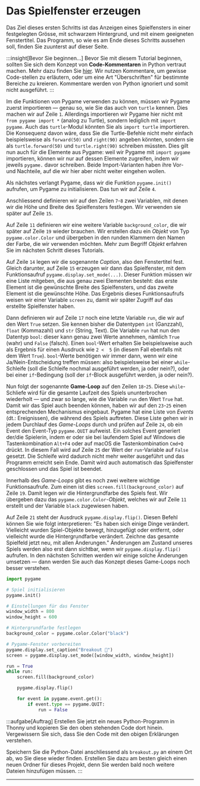 # Das Spielfenster erzeugen
Das Ziel dieses ersten Schritts ist das Anzeigen eines Spielfensters in einer festgelegten Grösse, mit schwarzem Hintergrund, und mit einem geeigneten Fenstertitel. Das Programm, so wie es am Ende dieses Schritts aussehen soll, finden Sie zuunterst auf dieser Seite.

:::insight[Bevor Sie beginnen...]
Bevor Sie mit diesem Tutorial beginnen, sollten Sie sich dem Konzept von **Code-Kommentaren** in Python vertraut machen. Mehr dazu finden Sie [hier](../Advanced-Python/Kommentare). Wir nutzen Kommentare, um gewisse Code-stellen zu erläutern, oder um eine Art "Überschriften" für bestimmte Bereiche zu kreieren. Kommentare werden von Python ignoriert und somit nicht ausgeführt.
:::

Im die Funktionen von Pygame verwenden zu können, müssen wir Pygame zuerst importieren — genau so, wie Sie das auch von `turtle` kennen. Dies machen wir auf Zeile `1`. Allerdings importieren wir Pygame hier nicht mit `from pygame import *` (analog zu Turtle), sondern lediglich mit `import pygame`. Auch das `turtle`-Modul könnten Sie als `import turtle` importieren. Die Konsequenz davon wäre, dass Sie die Turtle-Befehle nicht mehr einfach beispielsweise als `forward(50)` und `right(90)` angeben könnten, sondern sie als `turtle.forward(50)` und `turtle.right(90)` schreiben müssten. Dies gilt nun auch für die Elemente aus Pygame: weil wir Pygame mit `import pygame` importieren, können wir nur auf dessen Elemente zugreifen, indem wir jeweils `pygame.` davor schreiben. Beide Import-Varianten haben ihre Vor- und Nachteile, auf die wir hier aber nicht weiter eingehen wollen.

Als nächstes verlangt Pygame, dass wir die Funktion `pygame.init()` aufrufen, um Pygame zu initialisieren. Das tun wir auf Zeile `4`.

Anschliessend definieren wir auf den Zeilen `7`-`8` zwei Variablen, mit denen wir die Höhe und Breite des Spielfensters festlegen. Wir verwenden sie später auf Zeile `15`.

Auf Zeile `11` definieren wir eine weitere Variable `background_color`, die wir später auf Zeile `19` wieder brauchen. Wir erstellen dazu ein _Objekt_ von Typ `pygame.color.Color` und übergeben in den runden Klammern den Namen der Farbe, die wir verwenden möchten. Mehr zum Begriff _Objekt_ erfahren Sie im nächsten Schritt dieses Tutorials.

Auf Zeile `14` legen wir die sogenannte _Caption_, also den Fenstertitel fest. Gleich darunter, auf Zeile `15` erzeugen wir dann das Spielfenster, mit dem Funktionsaufruf `pygame.display.set_mode(...)`. Dieser Funktion müssen wir eine Liste mitgeben, die aus genau zwei Elementen besteht: das erste Element ist die gewünschte Breite des Spielfensters, und das zweite Element ist die gewünschte Höhe. Das Ergebnis dieses Funktionsaufrufs weisen wir einer Variable `screen` zu, damit wir später Zugriff auf das erstellte Spielfenster haben.

Dann definieren wir auf Zeile `17` noch eine letzte Variable `run`, die wir auf den Wert `True` setzen. Sie kennen bisher die Datentypen `int` (Ganzzahl), `float` (Kommazahl) und `str` (String, Text). Die Variable `run` hat nun den Datentyp `bool`: dieser kann genau zwei Werte annehmen, nämlich `True` (wahr) und `False` (falsch). Einen `bool`-Wert erhalten Sie beispielsweise auch als Ergebnis für einen Ausdruck wie `2 <  5` (in diesem Fall ebenfalls mit dem Wert `True`). `bool`-Werte benötigen wir immer dann, wenn wir eine Ja/Nein-Entscheidung treffen müssen: also beispielsweise bei einer `while`-Schleife (soll die Schleife nochmal ausgeführt werden, ja oder nein?), oder bei einer `if`-Bedingung (soll der `if`-Block ausgeführt werden, ja oder nein?).

Nun folgt der sogenannte **Game-Loop** auf den Zeilen `18`-`25`. Diese `while`-Schliefe wird für die gesamte Laufzeit des Spiels ununterbrochen wiederholt — und zwar so lange, wie die Variable `run` den Wert `True` hat. Damit wir das Spiel auch beenden können, haben wir auf den `23`-`25` einen entsprechenden Mechanismus eingebaut. Pygame hat eine Liste von _Events_ (dt.: Ereignissen), die während des Spiels auftreten. Diese Liste gehen wir in jedem Durchlauf des _Game-Loops_ durch und prüfen auf Zeile `24`, ob ein Event den Event-Typ `pygame.QUIT` aufweist. Ein solches Event generiert der/die Spielerin, indem er oder sie bei laufendem Spiel auf Windows die Tastenkombination `Alt+F4` oder auf macOS die Tastenkombination `Cmd+Q` drückt. In diesem Fall wird auf Zeile `25` der Wert der `run`-Variable auf `False` gesetzt. Die Schleife wird dadurch nicht mehr weiter ausgeführt und das Programm erreicht sein Ende. Damit wird auch automatisch das Spielfenster geschlossen und das Spiel ist beendet.

Innerhalb des _Game-Loops_ gibt es noch zwei weitere wichtige Funktionsaufrufe. Zum einen ist dies `screen.fill(background_color)` auf Zeile `19`. Damit legen wir die Hintergrundfarbe des Spiels fest. Wir übergeben dazu das `pygame.color.Color`-_Objekt_, welches wir auf Zeile `11` erstellt und der Variable `black` zugewiesen haben.

Auf Zeile `21` steht der Ausdruck `pygame.display.flip()`. Diesen Befehl können Sie wie folgt interpretieren: "Es haben sich einige Dinge verändert. Vielleicht wurden Spiel-Objekte bewegt, hinzugefügt oder entfernt, oder vielleicht wurde die Hintergrundfarbe verändert. Zeichne das gesamte Spielfeld jetzt neu, mit allen Änderungen." Änderungen am Zustand unseres Spiels werden also erst dann sichtbar, wenn wir `pygame.display.flip()` aufrufen. In den nächsten Schritten werden wir einige solche Änderungen umsetzen — dann werden Sie auch das Konzept dieses Game-Loops noch besser verstehen.

```python showLineNumbers
import pygame

# Spiel initialisieren
pygame.init()

# Einstellungen für das Fenster
window_width = 800
window_height = 600

# Hintergrundfarbe festlegen
background_color = pygame.color.Color("black")

# Pygame-Fenster vorbereiten
pygame.display.set_caption("Breakout 👾")
screen = pygame.display.set_mode([window_width, window_height])

run = True
while run:
    screen.fill(background_color)

    pygame.display.flip()

    for event in pygame.event.get():
        if event.type == pygame.QUIT:
            run = False
```

:::aufgabe[Auftrag]
Erstellen Sie jetzt ein neues Python-Programm in Thonny und kopieren Sie den oben stehenden Code dort hinein. Vergewissern Sie sich, dass Sie den Code mit den obigen Erklärungen verstehen.

Speichern Sie die Python-Datei anschliessend als `breakout.py` an einem Ort ab, wo Sie diese wieder finden. Erstellen Sie dazu am besten gleich einen neuen Ordner für dieses Projekt, denn Sie werden bald noch weitere Dateien hinzufügen müssen.
:::

---
